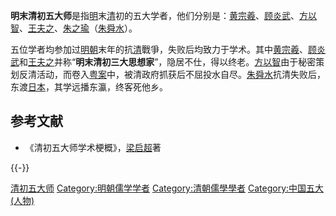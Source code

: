 '''明末清初五大师'''是指[[明|明]]末[[清|清]]初的五大学者，他们分别是：[[黄宗羲|黄宗羲]]、[[顾炎武|顾炎武]]、[[方以智|方以智]]、[[王夫之|王夫之]]、[[朱之瑜|朱之瑜]]（[[朱舜水|朱舜水]]）。

五位学者均参加过[[明朝|明朝]]末年的抗[[清|清]]戰爭，失败后均致力于学术。其中[[黄宗羲|黄宗羲]]、[[顾炎武|顾炎武]]和[[王夫之|王夫之]]并称“'''明末清初三大思想家'''”，隐居不仕，得以终老。[[方以智|方以智]]由于秘密策划反清活动，而卷入[[粤案|粤案]]中，被清政府抓获后不屈投水自尽。[[朱舜水|朱舜水]]抗清失败后，东渡[[日本|日本]]，其学远播东瀛，终客死他乡。

== 参考文献 ==
{{Reflist}}
*《清初五大师学术梗概》，[[梁启超|梁启超]]著

{{-}}
{{清初五大师}}

[[Category:清初五大师|]]
[[Category:明朝儒学学者|Category:明朝儒学学者]]
[[Category:清朝儒學學者|Category:清朝儒學學者]]
[[Category:中国五大_(人物)|Category:中国五大 (人物)]]
